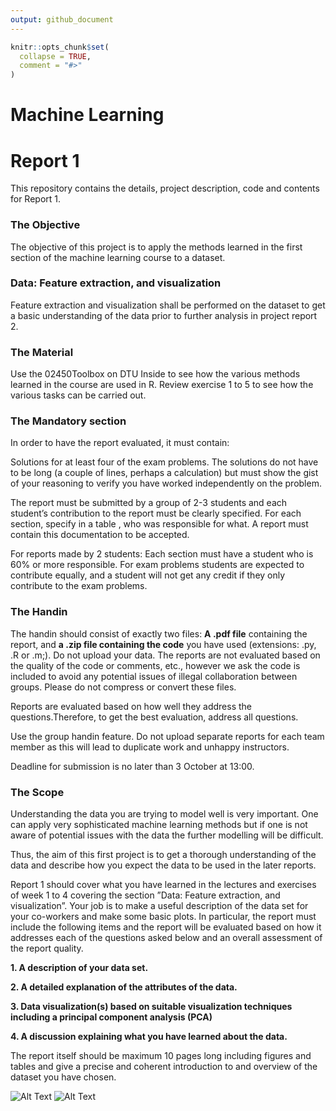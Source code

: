 ```yaml
---
output: github_document
---
```


<!-- README.md is generated from README.Rmd. Please edit that file -->

```r
knitr::opts_chunk$set(
  collapse = TRUE,
  comment = "#>"
)
```

# Machine Learning
# Report 1

<!-- badges: start -->
<!-- badges: end -->


This repository contains the details, project description, code and contents for Report 1. 

### The Objective
The objective of this project is to apply the methods learned in the first section of the machine learning course to a dataset. 

### Data: Feature extraction, and visualization

Feature extraction and visualization shall be performed on the dataset to get a basic understanding of the data prior to further analysis in project report 2.

### The Material
Use the 02450Toolbox on DTU Inside to see how the various methods learned in the course are used in R. Review exercise 1 to 5 to see how the various tasks can be carried out.

### The Mandatory section
In order to have the report evaluated, it must contain:

Solutions for at least four of the exam problems. The solutions do not have to be long (a couple of lines, perhaps a calculation) but must show the gist of your reasoning to verify you have worked independently on the problem.

The report must be submitted by a group of 2-3 students and each student’s contribution to the report must be clearly specified. For each section, specify in a table , who was responsible for what. 
A report must contain this documentation to be accepted.


For reports made by 2 students: Each section must have a student who is 60% or more responsible. For exam problems students are expected to contribute equally, and a student will not get any credit if they only contribute to the exam problems.

### The Handin 
The handin should consist of exactly two files: 
**A .pdf file** containing the report, and **a .zip file containing the code** you have used (extensions: .py, .R or .m;). Do not upload your data. 
The reports are not evaluated based on the quality of the code or comments, etc., however we ask the code is included to avoid any potential issues of illegal collaboration between groups. Please do not compress or convert these files.

Reports are evaluated based on how well they address the questions.Therefore, to get the best evaluation, address all questions.

Use the group handin feature. Do not upload separate reports for each team member as this will lead to duplicate work and unhappy instructors.

Deadline for submission is no later than 3 October at 13:00. 

### The Scope
Understanding the data you are trying to model well is very important. One can apply very sophisticated machine learning methods but if one is not aware of potential issues with the data the further modelling will be difficult. 

Thus, the aim of this first project is to get a thorough understanding of the data and describe how you expect the data to be used in the later reports.

Report 1 should cover what you have learned in the lectures and exercises of week 1 to 4 covering the section ”Data: Feature extraction, and visualization”. Your job is to make a useful description of the data set for your co-workers and make some basic plots. In particular, the report must include the following items and the report will be evaluated based on how it addresses each of the questions asked below and an overall assessment of the report quality.


**1. A description of your data set.**

**2. A detailed explanation of the attributes of the data.**

**3. Data visualization(s) based on suitable visualization techniques including a principal component analysis (PCA)**

**4. A discussion explaining what you have learned about the data.**

The report itself should be maximum 10 pages long including figures and tables and give a precise and coherent introduction to and overview of the dataset you have chosen.

![Alt Text]("https://giphy.com/gifs/diamonds-FiR4O9bYEPkBi")
![Alt Text]("https://giphy.com/embed/FiR4O9bYEPkBi")


